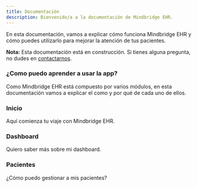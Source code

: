 ```yaml
---
title: Documentación
description: Bienvenido/a a la documentación de Mindbridge EHR.
---
```


En esta documentación, vamos a explicar cómo funciona Mindbridge EHR y cómo puedes utilizarlo para mejorar la atención de tus pacientes.

<Callout icon="⚠️" type="warning">

**Nota:** Esta documentación está en construcción. Si tienes alguna pregunta, no dudes en [contactarnos](/contact).

</Callout>

### ¿Como puedo aprender a usar la app?

Como Mindbridge EHR está compuesto por varios módulos, en esta documentación vamos a explicar el como y por qué de cada uno de ellos.

<div className="docs-grid-cols-2 mt-6">

<Card href="/docs/documentation">

### Inicio

Aquí comienza tu viaje con Mindbridge EHR.

</Card>

<Card href="/docs/documentation/dashboard">

### Dashboard

Quiero saber más sobre mi dashboard.

</Card>

<Card href="/docs/documentation/patients">

### Pacientes

¿Cómo puedo gestionar a mis pacientes?

</Card>

</div>
